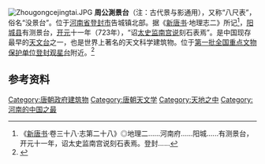 [[File:Zhougongcejingtai.JPG|thumb]]
'''周公測景台'''（注：古代景与影通用），又称“八尺表”，俗名“没景台”。位于[[河南省|河南省]][[登封市|登封市]]告城镇北部。据《[[新唐书|新唐书]]·地理志二》所记<ref>
《[[新唐书|新唐书]]·卷三十八·志第二十八》◎地理二......河南府......阳城......有测景台，开元十一年，诏太史监南宫说刻石表焉。登封......</ref>，[[阳城县_(秦朝)|阳城县]]有测景台，[[开元|开元]]十一年（723年），“诏[[太史监|太史监]][[南宫说|南宫说]]刻石表焉”。是中国现存最早的[[天文台|天文台]]之一，也是世界上著名的天文科学建筑物。位于[[第一批全国重点文物保护单位|第一批全国重点文物保护单位]][[登封观星台|登封观星台]]附近。<ref>{{cite web|url=http://www.zzlib.org.cn/upload/Content.Asp?ID=2067|title=周公测景台|publisher=商都文化全景|date=2008-09-12|accessdate=2010-11-13|archive-date=2010-12-05|archive-url=https://web.archive.org/web/20101205063526/http://www.zzlib.org.cn/upload/Content.Asp?ID=2067|dead-url=yes}}</ref>

== 参考资料 ==
{{reflist}}

{{登封“天地之中”历史建筑群}}
[[Category:唐朝政府建筑物|Category:唐朝政府建筑物]]
[[Category:唐朝天文学|Category:唐朝天文学]]
[[Category:天地之中|Category:天地之中]]
[[Category:河南的中国之最|Category:河南的中国之最]]